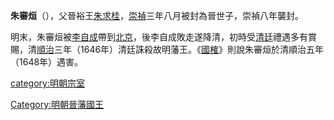 '''朱審烜'''（{{bd|？||1646年|5月23日|catIdx=朱}}），父晉裕王[[朱求桂|朱求桂]]，[[崇禎|崇禎]]三年八月被封為晉世子，崇禎八年襲封。

明末，朱審烜被[[李自成|李自成]]帶到[[北京|北京]]，後李自成敗走遂降清，初時受[[清廷|清廷]]禮遇多有賞賜，清[[順治|順治]]三年（1646年）清廷誅殺故明藩王。《[[國榷|國榷]]》則說朱審烜於清順治五年（1648年）遇害。

{{s-start}}
{{s-before|父裕王[[朱求桂|朱求桂]]}}
{{s-ttl|title=[[明朝藩王列表_(晉王系)|明晉國國王]]|years=1635年－1648年}}
{{s-none|無|遇害，[[清朝|清朝廷]]撤除封國}}
{{end}} 

[[category:明朝宗室|category:明朝宗室]]
[[Category:明朝晉藩國王|Category:明朝晉藩國王]]
{{明朝人物小作品}}